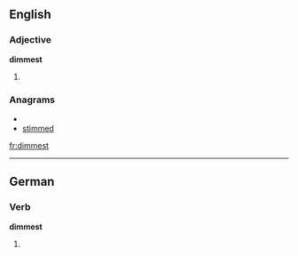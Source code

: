 ==English==

===Adjective===
'''dimmest'''

# {{superlative of|[[dim]]}}

===Anagrams===
* {{alphagram|deimmst}}
* [[stimmed#English|stimmed]]


[[fr:dimmest]]

----
==German==

===Verb===

'''dimmest'''

# {{de-verb form of|dimmen|2|s|k1}}

{{count page|[[Wiktionary:Page count]]}}


{{rfc-auto}}